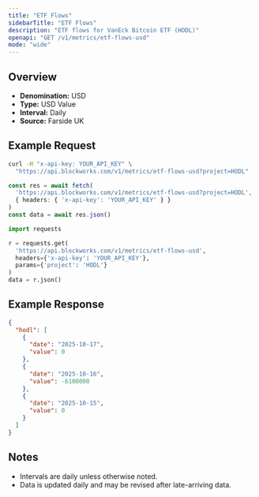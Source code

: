 ```yaml
---
title: "ETF Flows"
sidebarTitle: "ETF Flows"
description: "ETF flows for VanEck Bitcoin ETF (HODL)"
openapi: "GET /v1/metrics/etf-flows-usd"
mode: "wide"
---
```


## Overview

- **Denomination:** USD
- **Type:** USD Value
- **Interval:** Daily
- **Source:** Farside UK

## Example Request

<CodeGroup>

```bash cURL
curl -H "x-api-key: YOUR_API_KEY" \
  "https://api.blockworks.com/v1/metrics/etf-flows-usd?project=HODL"
```

```typescript TypeScript
const res = await fetch(
  'https://api.blockworks.com/v1/metrics/etf-flows-usd?project=HODL',
  { headers: { 'x-api-key': 'YOUR_API_KEY' } }
)
const data = await res.json()
```

```python Python
import requests

r = requests.get(
  'https://api.blockworks.com/v1/metrics/etf-flows-usd',
  headers={'x-api-key': 'YOUR_API_KEY'},
  params={'project': 'HODL'}
)
data = r.json()
```

</CodeGroup>

## Example Response

```json
{
  "hodl": [
    {
      "date": "2025-10-17",
      "value": 0
    },
    {
      "date": "2025-10-16",
      "value": -6100000
    },
    {
      "date": "2025-10-15",
      "value": 0
    }
  ]
}
```

## Notes
- Intervals are daily unless otherwise noted.
- Data is updated daily and may be revised after late-arriving data.